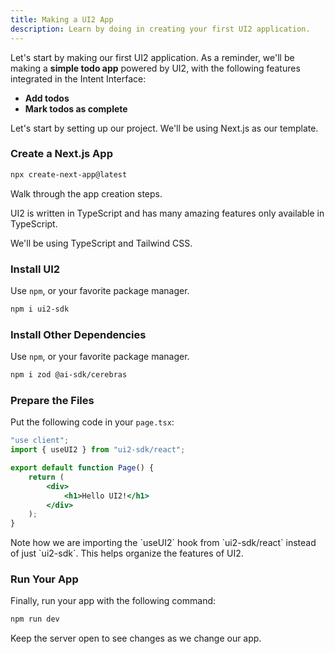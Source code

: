```yaml
---
title: Making a UI2 App
description: Learn by doing in creating your first UI2 application.
---
```



Let's start by making our first UI2 application.
As a reminder, we'll be making a **simple todo app** powered by UI2, with the following features integrated in the Intent Interface:

- **Add todos**
- **Mark todos as complete**

Let's start by setting up our project. We'll be using Next.js as our template.

<Steps>
<Step>
 
### Create a Next.js App

```sh
npx create-next-app@latest
```

Walk through the app creation steps.

<Callout title="TypeScript Support">
	UI2 is written in TypeScript and has many amazing features only available in
	TypeScript.
</Callout>

We'll be using TypeScript and Tailwind CSS.

</Step>

<Step>
 
### Install UI2

Use `npm`, or your favorite package manager.

```sh
npm i ui2-sdk
```

</Step>

<Step>
 
### Install Other Dependencies

Use `npm`, or your favorite package manager.

```sh
npm i zod @ai-sdk/cerebras
```

</Step>

<Step>
 
### Prepare the Files

Put the following code in your `page.tsx`:

```jsx
"use client";
import { useUI2 } from "ui2-sdk/react";

export default function Page() {
	return (
		<div>
			<h1>Hello UI2!</h1>
		</div>
	);
}
```

<Callout>
	Note how we are importing the `useUI2` hook from `ui2-sdk/react` instead of
	just `ui2-sdk`. This helps organize the features of UI2.
</Callout>

</Step>

<Step>
 
### Run Your App

Finally, run your app with the following command:

```sh
npm run dev
```

Keep the server open to see changes as we change our app.

</Step>
</Steps>
